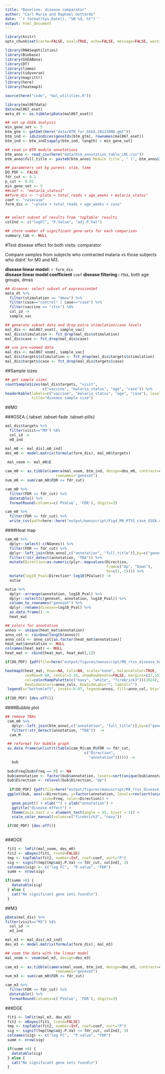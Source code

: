 ```yaml
---
title: "Baseline: disease comparator"
author: "Carl Murie and Raphael Gottardo"
date: '`r format(Sys.Date(), "%B %d, %Y")`'
output: html_document
---
```


```r
library(knitr)
opts_chunk$set(cache=FALSE, eval=TRUE, echo=FALSE, message=FALSE, warning=FALSE, results='asis')
```

```r
library(RNASeqUtilities)
library(Biobase)
library(GSEABase)
library(DT)
library(limma)
library(tidyverse)
library(magrittr)
library(here)
library(heatmap3)

source(here("code", "mal_utilities.R"))
```


```r
library(mal067data)
data(mal067_eset)
meta_dt <- as.tibble(pData(mal067_eset))
```


```r
## set up GSEA analysis
min_gene_set <- 5
btm_gtm <- getGmt(here("data/BTM_for_GSEA_20131008.gmt"))
btm_ind <- ids2indices(geneIds(btm_gtm), rownames(mal067_eset))
btm_ind <- btm_ind[sapply(btm_ind, length) > min_gene_set]

## read in BTM module annotations
btm_anno <- read_csv(here("data/btm_annotation_table_LNC.csv"))
btm_anno$full_title <- paste0(btm_anno$`Module title`, " (", btm_anno$ID, ")")
```


```r

## parameters set by parent: stim, time
DO_PDF <- FALSE
fdr_cut <- 0.2
p_cut <- 0.01
min_gene_set <- 5
##coef <- "malaria_status1"
##form_dis <- "~plate + total_reads + age_weeks + malaria_status"
coef <- "casecase"
form_dis <- "~plate + total_reads + age_weeks + case"


## select subset of results from 'topTable' results
colInd <- c("logFC", "P.Value", "adj.P.Val")

## store number of significant gene-sets for each comparison
summary_tab <- NULL

```


#Test disease effect for both visits: comparator

Compare samples from subjects who contracted malaria vs those subjects who didnt' for M0 and M3.

**disease linear model:** `r form_dis`  
**disease linear model coefficient** `coef`
**disease filtering   :** rtss, both age groups, dmso  

```r
## disease: select subset of expressionSet
meta_dt %>% 
  filter(stimulation == "dmso") %>% 
  filter(case=="control" | case=="case") %>%
  filter(vaccine == "rtss") %$%
  col_id ->
  sample_vac

## generate subset data and drop extra stimulation/case levels
mal_dis <- mal067_eset[, sample_vac] 
mal_dis$stimulation <- fct_drop(mal_dis$stimulation)
mal_dis$case <- fct_drop(mal_dis$case)

## use pre-voomed data
mal_dis <- mal067_voom[, sample_vac]
mal_dis$targets$stimulation <- fct_drop(mal_dis$targets$stimulation)
mal_dis$targets$case <- fct_drop(mal_dis$targets$case)
```

##Sample sizes  
  
```r
## get sample sizes
countSampleSizes(mal_dis$targets, "visit", 
                 c("vaccine", "malaria_status", "age", "case")) %>%
headerKable(labels=c("vaccine", "malaria_status", "age", "case"), levels=c(2,2,2,2), 
            title="disease sample size")
```

##M0  

###GSEA {.tabset .tabset-fade .tabset-pills}   
  
```r

mal_dis$targets %>%
  filter(visit=="M0") %$%
  col_id ->
  m0_ind

mal_m0 <- mal_dis[,m0_ind]
des_m0 <- model.matrix(formula(form_dis), mal_m0$targets)
 
 mal_voom <- mal_m0$E

cam_m0 <- as.tibble(camera(mal_voom, btm_ind, design=des_m0, contrast=coef),
                       rownames="geneset")
num_m0 <- sum(cam_m0$FDR <= fdr_cut)

cam_m0 %>%
  filter(FDR <= fdr_cut) %>%
  datatable() %>%
  formatRound(columns=c('PValue', 'FDR'), digits=3)

cam_m0 %>%
  filter(FDR <= fdr_cut) %>%
  write_csv(path=here::here("output/manuscript/Fig4_M0_RTSS_case_GSEA.csv"))

```
  
####Heat map  
  
```r
  
cam_m0 %>%
  dplyr::select(-c(NGenes)) %>%
  filter(FDR <= fdr_cut) %>% 
  dplyr::left_join(btm_anno[,c("annotation", "full_title")],by=c("geneset"="full_title")) %>%
  filter(!str_detect(annotation, "TBA")) %>%
  mutate(Direction=as.numeric(plyr::mapvalues(Direction, 
                                              from=c("Up", "Down"), 
                                              to=c(1,-1)))) %>%
  mutate(log10_Pval=Direction*-log10(PValue)) ->
  outie

outie %>%
  dplyr::arrange(annotation, log10_Pval) %>%
  dplyr::select(c(geneset, annotation, log10_Pval)) %>%
  column_to_rownames("geneset") %>%
  dplyr::rename(disease=log10_Pval) %>%
  as.data.frame() ->
  heat_mat

## colors for annotation
annos <- unique(heat_mat$annotation)
anno_col <- rainbow(length(annos))
anno_cols <- anno_col[as.factor(heat_mat$annotation)]
heat_mat$annotation <- NULL
colnames(heat_mat) <- NULL
heat_mat <- cbind(heat_mat, heat_mat[,1])

if(DO_PDF) {pdf(file=here("output/figures/manuscript/M0_rtss_disease_heatmap_case_control.pdf"))}

heatmap3(heat_mat, Rowv=NA, Colv=NA, scale="none", balanceColor=TRUE, 
         cexRow=0.60, cexCol=1.25, showRowDendro=FALSE, margins=c(7,15),
         col=colorRampPalette(c("navy", "white", "firebrick3"))(1024),
         RowSideColors=anno_cols, RowSideLabs="", labCol="")
 legend(x="bottomleft", inset=-0.07, legend=annos, fill=anno_col, bty="n", cex=0.7)
 
if(DO_PDF) {dev.off()}

```


####Bubble plot
  
```r

## remove TBAs
 cam_m0 %>%
   dplyr::left_join(btm_anno[,c("annotation", "full_title")],by=c("geneset"="full_title")) %>%
   filter(!str_detect(annotation, "TBA"))  ->
  cam_M

 ## reformat for bubble graph
 as.data.frame(unlist(t(table(cam_M[cam_M$FDR <= fdr_cut,
                                    c("Direction", 
                                      "annotation")])))) ->
   bub
 
 bub$Freq[bub$Freq == 0] <- NA
 bub$annotation <- factor(bub$annotation, levels=sort(unique(bub$annotation)))
 bub$Direction <- relevel(bub$Direction, "Up")
 
  if(DO_PDF) {pdf(file=here("output/figures/manuscript/M0_rtss_disease_bubblecase_control.pdf"))}
 ggplot(bub, aes(x=Direction, y=factor(annotation, levels=rev(sort(unique(annotation)))),
                 size=Freq, color=Direction)) +
   geom_point() + xlab("") + ylab("annotation") +
   ggtitle("disease effect") +
   theme(axis.text.x = element_text(angle = 45, hjust = 1)) +
   scale_color_manual(values=c("firebrick3", "navy")) 

 if(DO_PDF) {dev.off()}
 

```

###DGE  
  
```r

 fit1 <- lmFit(mal_voom, des_m0)
 fit2 <- eBayes(fit1, trend=FALSE)
 tmp <- topTable(fit2, number=Inf, coef=coef, sort="P")
 sig <- signif(tmp[tmp$adj.P.Val <= fdr_cut, colInd], 3)
 colnames(sig) <- c("log FC",  "P.value", "FDR")
 summ <- nrow(sig)

if(summ >0) {
   datatable(sig)
 } else {
   cat("No significant gene sets found\n")
 }

```

##M3  
  
```r

pData(mal_dis) %>%
filter(visit=="M3") %$%
  col_id ->
  m3_ind

mal_m3 <- mal_dis[,m3_ind]
des_m3 <- model.matrix(formula(form_dis), mal_m3)

## voom the data with the linear model
mal_voom <- voom(mal_m3, design=des_m3)
 
cam_m3 <- as.tibble(camera(mal_voom, btm_ind, design=des_m3, contrast=coef),
                       rownames="geneset")
num_m3 <- sum(cam_m0$FDR <= fdr_cut)

cam_m3 %>%
  filter(FDR <= fdr_cut) %>%
  datatable() %>%
  formatRound(columns=c('PValue', 'FDR'), digits=3)

```

###DGE  
  
```r

 fit1 <- lmFit(mal_m3, des_m3)
 fit2 <- eBayes(fit1, trend=FALSE)
 tmp <- topTable(fit2, number=Inf, coef=coef, sort="P")
 sig <- signif(tmp[tmp$adj.P.Val <= fdr_cut, colInd], 3)
 colnames(sig) <- c("log FC",  "P.value", "FDR")
 summ <- nrow(sig)

 if(summ >0) {
   datatable(sig)
 } else {
   cat("No significant gene sets found\n")
 }

```

  
  
  
